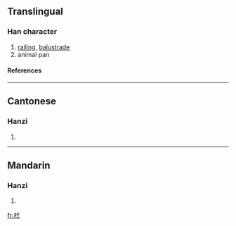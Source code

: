 {{see|欄}}

==Translingual==
===Han character===
{{Han char|rn=75|rad=木|as=05|sn=9|four=|canj=木廿一一 (DTMM)}}
# [[railing]], [[balustrade]]
# animal pan
====References====
{{Han ref|kx=0521.121|hdz=21188.040|uh=680F|ud=26639}}

----
==Cantonese==
===Hanzi===
{{yue-hanzi|jyut=|y=laan4}}
# {{defn|Cantonese}}

----
==Mandarin==
===Hanzi===
{{cmn-hanzi|tra=欄|pin=[[lán]] (lan2), [[liàn]] (lian4)|wg=lan<sup>2</sup>, lien<sup>4</sup>}}
# {{defn|Mandarin}}

[[fr:栏]]